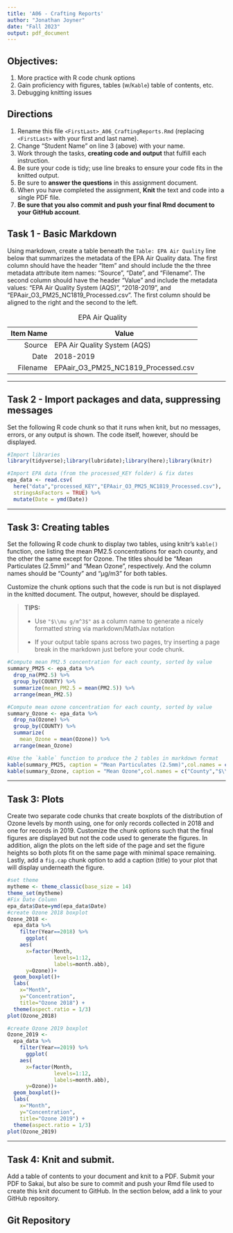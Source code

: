 ```yaml
---
title: 'A06 - Crafting Reports'
author: "Jonathan Joyner" 
date: "Fall 2023"
output: pdf_document
---
```

\newpage
\tableofcontents
\listoffigures
\listoftables
\newpage

## Objectives:

1.  More practice with R code chunk options
1.  Gain proficiency with figures, tables (w/`Kable`) table of contents, etc.
1.  Debugging knitting issues

## Directions

1.  Rename this file `<FirstLast>_A06_CraftingReports.Rmd` (replacing `<FirstLast>` with your first and last name).
1.  Change "Student Name" on line 3 (above) with your name.
1.  Work through the tasks, **creating code and output** that fulfill each instruction.
1.  Be sure your code is tidy; use line breaks to ensure your code fits in the knitted output.
1.  Be sure to **answer the questions** in this assignment document.
1.  When you have completed the assignment, **Knit** the text and code into a single PDF file.
1.  **Be sure that you also commit and push your final Rmd document to your GitHub account**.

## Task 1 - Basic Markdown

Using markdown, create a table beneath the `Table: EPA Air Quality` line below that summarizes the metadata of the EPA Air Quality data. The first column should have the header "Item" and should include the the three metadata attribute item names: "Source", "Date", and "Filename". The second column should have the header "Value" and include the metadata values: "EPA Air Quality System (AQS)", "2018-2019", and "EPAair_O3_PM25_NC1819_Processed.csv". The first column should be aligned to the right and the second to the left.

Table: EPA Air Quality

Item Name  | Value
|-------------:|-------------|
 Source  | EPA Air Quality System (AQS)
   Date  | 2018-2019
Filename | EPAair_O3_PM25_NC1819_Processed.csv

---

## Task 2 - Import packages and data, suppressing messages

Set the following R code chunk so that it runs when knit, but no messages, errors, or any output is shown. The code itself, however, should be displayed.

```r
#Import libraries
library(tidyverse);library(lubridate);library(here);library(knitr)

#Import EPA data (from the processed_KEY folder) & fix dates
epa_data <- read.csv(
  here("data","processed_KEY","EPAair_O3_PM25_NC1819_Processed.csv"),
  stringsAsFactors = TRUE) %>% 
  mutate(Date = ymd(Date))
```

---

## Task 3: Creating tables

Set the following R code chunk to display two tables, using knitr's `kable()` function, one listing the mean PM2.5 concentrations for each county, and the other the same except for Ozone. The titles should be "Mean Particulates (2.5mm)" and "Mean Ozone", respectively. And the column names should be "County" and "µg/m3" for both tables.

Customize the chunk options such that the code is run but is not displayed in the knitted document. The output, however, should be displayed.

> **TIPS:**
>
> -   Use `"$\\mu g/m^3$"` as a column name to generate a nicely formatted string via markdown/MathJax notation
>
> -   If your output table spans across two pages, try inserting a page break in the markdown just before your code chunk.

\newpage
```r
#Compute mean PM2.5 concentration for each county, sorted by value
summary_PM25 <- epa_data %>% 
  drop_na(PM2.5) %>% 
  group_by(COUNTY) %>% 
  summarize(mean_PM2.5 = mean(PM2.5)) %>% 
  arrange(mean_PM2.5)

#Compute mean ozone concentration for each county, sorted by value
summary_Ozone <- epa_data %>% 
  drop_na(Ozone) %>% 
  group_by(COUNTY) %>% 
  summarize(
    mean_Ozone = mean(Ozone)) %>% 
  arrange(mean_Ozone)

#Use the `kable` function to produce the 2 tables in markdown format
kable(summary_PM25, caption = "Mean Particulates (2.5mm)",col.names = c("County","$\\mu g/m^3$"))
kable(summary_Ozone, caption = "Mean Ozone",col.names = c("County","$\\mu g/m^3$"))
```

---

## Task 3: Plots

Create two separate code chunks that create boxplots of the distribution of Ozone levels by month using, one for only records collected in 2018 and one for records in 2019. Customize the chunk options such that the final figures are displayed but not the code used to generate the figures. In addition, align the plots on the left side of the page and set the figure heights so both plots fit on the same page with minimal space remaining. Lastly, add a `fig.cap` chunk option to add a caption (title) to your plot that will display underneath the figure.

```r
#set theme
mytheme <- theme_classic(base_size = 14)
theme_set(mytheme)
#Fix Date Column
epa_data$Date=ymd(epa_data$Date)
#create Ozone 2018 boxplot
Ozone_2018 <-
  epa_data %>%
    filter(Year==2018) %>%
      ggplot(
    aes( 
      x=factor(Month,
               levels=1:12,
               labels=month.abb),
      y=Ozone))+
  geom_boxplot()+
  labs(
    x="Month",
    y="Concentration",
    title="Ozone 2018") + 
  theme(aspect.ratio = 1/3)
plot(Ozone_2018)
```

```r
#create Ozone 2019 boxplot
Ozone_2019 <-
  epa_data %>%
    filter(Year==2019) %>%
      ggplot(
    aes( 
      x=factor(Month,
               levels=1:12,
               labels=month.abb),
      y=Ozone))+
  geom_boxplot()+
  labs(
    x="Month",
    y="Concentration",
    title="Ozone 2019") + 
  theme(aspect.ratio = 1/3)
plot(Ozone_2019)
```


---
\newpage

## Task 4: Knit and submit.
Add a table of contents to your document and knit to a PDF. Submit your PDF to Sakai, but also be sure to commit and push your Rmd file used to create this knit document to GitHub. In the section below, add a link to your GitHub repository. 

## Git Repository

